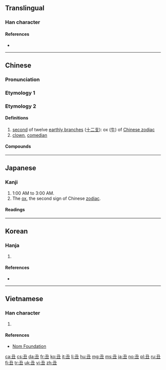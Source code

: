 {{also|醜}}
==Translingual==
{{stroke order|type=animate}}
{{Han etyl}}

===Han character===
{{Han char|rn=1|rad=一|as=03|sn=4|four=17105|canj=NG}}

====References====
* {{Han ref|kx=0077.040|dkj=00023|dj=0154.040|hdz=10012.070|uh=4E11|ud=19985|bh=A4A1|bd=42145}}

----

==Chinese==

===Pronunciation===
{{zh-pron
|m=chǒu
|c=cau2
|h=pfs=chhú
|mn=thiú
|mc=y
|oc=y
|ma=Zh-chou.ogg
|cat=adj
}}

===Etymology 1===
{{zh-see|醜|ugly}}

===Etymology 2===
{{zh-forms}}

====Definitions====
{{zh-hanzi}}

# [[second]] of twelve [[earthly branch]]es ([[十二支]]): ox ([[牛]]) of [[w:Chinese zodiac|Chinese zodiac]]
# [[clown]], [[comedian]]

====Compounds====
{{der3
|{{zh-l|小丑}}
}}

----

==Japanese==

===Kanji===
{{ja-kanji|grade=n|rs=一03}}

# 1:00 AM to 3:00 AM.
# The [[ox]], the second sign of Chinese [[zodiac]].

====Readings====
{{ja-readings
|goon=[[ちゅう]] (chū)|kanon=[[ちゅう]] (chū)
|kun=[[うし]] (ushi)
|nanori=[[ひろ]] (hiro)
}}

----

==Korean==

===Hanja===
{{ko-hanja|hangeul=[[축]], [[추]]|rv=chuk, chu|mr=ch'uk, ch'u|eumhun=[[소]], [[이름]]|ehrv=so, ileum|ehmr=so, irǔm|ehy=}}

# {{defn|lang=ko|sort=一03}}

====References====
* {{Hanja ref|nav=11990}}

----

==Vietnamese==

===Han character===
{{vi-hantu|[[sửu]], [[giấu]], [[sấu]], [[xấu]]|rs=一03}}

# {{defn|lang=vi|sort=一03}}

====References====
* [http://nomfoundation.org/common/nom_details.php?codepoint=4e11&img=1 Nom Foundation]

[[ca:丑]]
[[cs:丑]]
[[da:丑]]
[[fr:丑]]
[[ko:丑]]
[[it:丑]]
[[li:丑]]
[[hu:丑]]
[[mg:丑]]
[[ms:丑]]
[[ja:丑]]
[[no:丑]]
[[pl:丑]]
[[ru:丑]]
[[fi:丑]]
[[tr:丑]]
[[uk:丑]]
[[vi:丑]]
[[zh:丑]]